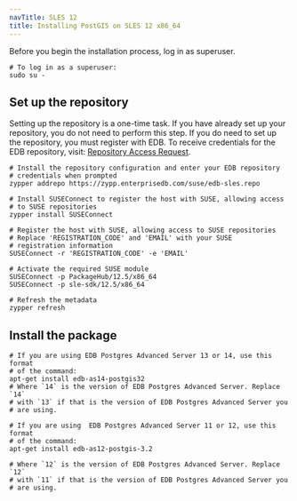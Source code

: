 ```yaml
---
navTitle: SLES 12
title: Installing PostGIS on SLES 12 x86_64
---
```


Before you begin the installation process, log in as superuser.

```shell
# To log in as a superuser:
sudo su -
```

## Set up the repository

Setting up the repository is a one-time task. If you have already set up your repository, you do not need to perform this step. If you do need to set up the repository, you must register with EDB. To receive credentials for the EDB repository, visit: [Repository Access Request](https://www.enterprisedb.com/repository-access-request).

```shell
# Install the repository configuration and enter your EDB repository
# credentials when prompted
zypper addrepo https://zypp.enterprisedb.com/suse/edb-sles.repo

# Install SUSEConnect to register the host with SUSE, allowing access
# to SUSE repositories
zypper install SUSEConnect

# Register the host with SUSE, allowing access to SUSE repositories
# Replace 'REGISTRATION_CODE' and 'EMAIL' with your SUSE
# registration information
SUSEConnect -r 'REGISTRATION_CODE' -e 'EMAIL'

# Activate the required SUSE module
SUSEConnect -p PackageHub/12.5/x86_64
SUSEConnect -p sle-sdk/12.5/x86_64

# Refresh the metadata
zypper refresh
```

## Install the package

```shell
# If you are using EDB Postgres Advanced Server 13 or 14, use this format
# of the command:
apt-get install edb-as14-postgis32
# Where `14` is the version of EDB Postgres Advanced Server. Replace `14`
# with `13` if that is the version of EDB Postgres Advanced Server you
# are using.

# If you are using  EDB Postgres Advanced Server 11 or 12, use this format
# of the command:
apt-get install edb-as12-postgis-3.2

# Where `12` is the version of EDB Postgres Advanced Server. Replace `12`
# with `11` if that is the version of EDB Postgres Advanced Server you
# are using.
```
